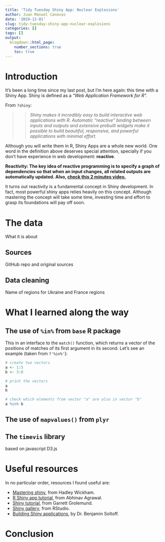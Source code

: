 ```yaml
---
title: 'Tidy Tuesday Shiny App: Nuclear Explosions'
author: Juan Manuel Canovas
date: '2019-12-01'
slug: tidy-tuesday-shiny-app-nuclear-explosions
categories: []
tags: []
output:
  blogdown::html_page:
    number_sections: true
    toc: true
---
```


# Introduction  

It’s been a long time since my last post, but I’m here again: this time with a Shiny App. Shiny is defined as a *"Web Application Framework for R".*   

From `?shiny`:

>> *Shiny makes it incredibly easy to build interactive web applications with R. Automatic "reactive" binding between inputs and outputs and extensive prebuilt widgets make it possible to build beautiful, responsive, and powerful applications with minimal effort.*

Although you will write them in R, Shiny Apps are a whole new world. One word in the definition above deserves special attention, specially if you don’t have experience in web development: **reactive**. 

**Reactivity: The key idea of reactive programming is to specify a graph of dependencies so that when an input changes, all related outputs are automatically updated. Also, [check this 2 minutes video.](https://vimeo.com/rstudioinc/review/131218530/212d8a5a7a/#t=47m25s)**  

It turns out reactivity is a fundamental concept in Shiny development. In fact, most powerful shiny apps relies heavily on this concept. Although mastering the concept will take some time, investing time and effort to grasp its foundations will pay off soon.

# The data  

What it is about  

## Sources  

GitHub repo and original sources  

## Data cleaning  

Name of regions for Ukraine and France regions  

# What I learned along the way

## The use of `%in%` from `base` R package  

This in an interface to the `match()` function, which returns a vector of the positions of matches of its first argument in its second. Let's see an example (taken from `?'%in%'`):

```r
# create two vectors
a <- 1:5
b <- 3:8

# print the vectors
a
b

# check which elements from vector "a" are also in vector "b"
a %in% b
```


## The use of `mapvalues()` from `plyr`  

## The `timevis` library 

based on javascript D3.js   


# Useful resources  

In no particular order, resources I found useful are:   

* [Mastering shiny](https://mastering-shiny.org/), from Hadley Wickham.
* [R Shiny app tutorial](https://www.youtube.com/watch?v=_0ORRJqctHE&list=PL6wLL_RojB5xNOhe2OTSd-DPkMLVY9DfB), from Abhinav Agrawal.  
* [Shiny tutorial](https://shiny.rstudio.com/tutorial/), from Garrett Grolemund.  
* [Shiny gallery](https://shiny.rstudio.com/gallery/), from RStudio.  
* [Building Shiny applications](https://cfss.uchicago.edu/notes/shiny/), by Dr. Benjamin Soltoff.  


# Conclusion  

